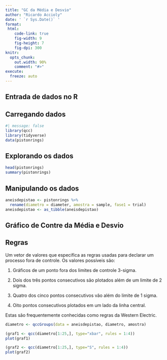 ```yaml
---
title: "GC da Média e Desvio"
author: "Ricardo Accioly"
date: ' `r Sys.Date()` '
format:
 html:
    code-link: true
    fig-width: 9
    fig-height: 7
    fig-dpi: 300
knitr:
  opts_chunk: 
    out.width: 90%
    comment: "#>"
execute:
  freeze: auto
---
```


## Entrada de dados no R

## Carregando dados

```r
#| message: false
library(qcc)
library(tidyverse)
data(pistonrings)
```

## Explorando os dados

```r
head(pistonrings)
summary(pistonrings)
```

## Manipulando os dados

```r
aneisdepistao <- pistonrings %>% 
  rename(diametro = diameter, amostra = sample, fase1 = trial)
aneisdepistao <- as_tibble(aneisdepistao)
```

## Gráfico de Contre da Média e Desvio

## Regras

Um vetor de valores que especifica as regras usadas para declarar um processo fora de controle. Os valores possíveis são:

1.  Gráficos de um ponto fora dos limites de controle 3-sigma.

2.  Dois dos três pontos consecutivos são plotados além de um limite de 2 sigma.

3.  Quatro dos cinco pontos consecutivos vão além do limite de 1 sigma.

4.  Oito pontos consecutivos plotados em um lado da linha central.

Estas são frequentemente conhecidas como regras da Western Electric.

```r

diametro <- qccGroups(data = aneisdepistao, diametro, amostra)

(graf1 <- qcc(diametro[1:25,], type="xbar", rules = 1:4))
plot(graf1)

(graf2 <- qcc(diametro[1:25,], type="S", rules = 1:4))
plot(graf2)


```
